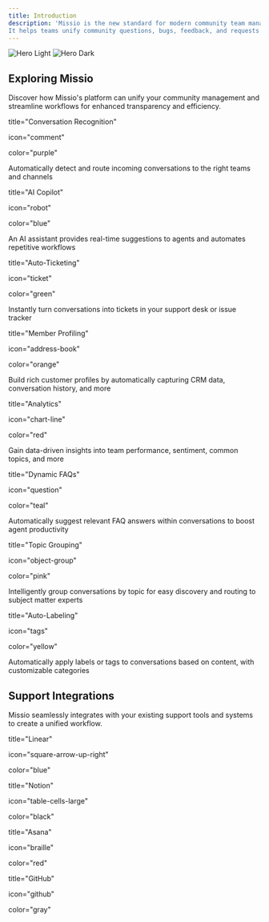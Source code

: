 ```yaml
---
title: Introduction
description: 'Missio is the new standard for modern community team management. 
It helps teams unify community questions, bugs, feedback, and requests in one platform from Discord, Slack and other community channels.'
---
```


<img
  className="block dark:hidden"
  src="/images/missio-intro-cover.svg"
  alt="Hero Light"
/>
<img
  className="hidden dark:block"
  src="/images/missio-intro-cover.svg"
  alt="Hero Dark"
/>

## Exploring Missio

Discover how Missio's platform can unify your community management and streamline workflows for enhanced transparency and efficiency.

<CardGroup cols={2}>
  <Card

  title="Conversation Recognition"

  icon="comment"

  color="purple"
  >

  Automatically detect and route incoming conversations to the right teams and channels

  </Card>
  <Card

  title="AI Copilot"

  icon="robot"

  color="blue"
  >
  An AI assistant provides real-time suggestions to agents and automates repetitive workflows

  </Card>
  <Card

  title="Auto-Ticketing"

  icon="ticket"


  color="green"
  >
  Instantly turn conversations into tickets in your support desk or issue tracker

  </Card>
  <Card

  title="Member Profiling"

  icon="address-book"

  color="orange"
  >
  Build rich customer profiles by automatically capturing CRM data, conversation history, and more

  </Card>
  <Card

  title="Analytics"

  icon="chart-line"

  color="red"
  >
  Gain data-driven insights into team performance, sentiment, common topics, and more

  </Card>
  <Card

  title="Dynamic FAQs"

  icon="question"

  color="teal"
  >
  Automatically suggest relevant FAQ answers within conversations to boost agent productivity

  </Card>
  <Card

  title="Topic Grouping"

  icon="object-group"

  color="pink"
  >
  Intelligently group conversations by topic for easy discovery and routing to subject matter experts

  </Card>
  <Card

  title="Auto-Labeling"

  icon="tags"

  color="yellow"  
  >
  Automatically apply labels or tags to conversations based on content, with customizable categories

  </Card>
</CardGroup>

## Support Integrations

Missio seamlessly integrates with your existing support tools and systems to create a unified workflow.


<CardGroup cols={2}>
<Card

title="Linear"

icon="square-arrow-up-right"

color="blue"
>


</Card>
<Card

title="Notion"

icon="table-cells-large"

color="black"
>


</Card>
<Card

title="Asana"

icon="braille"

color="red"
>


</Card>
<Card

title="GitHub"

icon="github"

color="gray"
>

</Card> </CardGroup>
